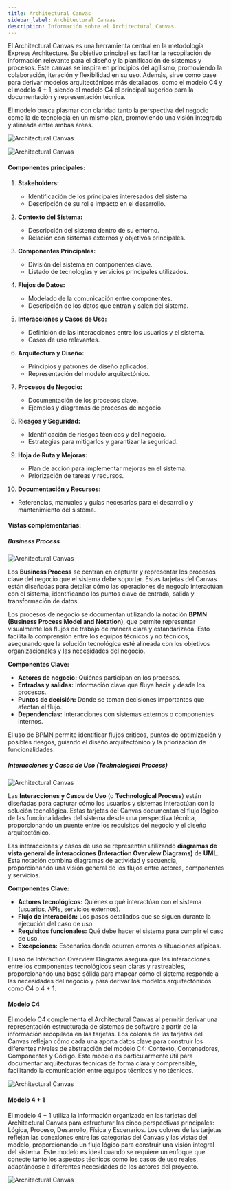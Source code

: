 ```yaml
---
title: Architectural Canvas
sidebar_label: Architectural Canvas
description: Información sobre el Architectural Canvas.
---
```


El Architectural Canvas es una herramienta central en la metodología Express Architecture. Su objetivo principal es facilitar la recopilación de información relevante para el diseño y la planificación de sistemas y procesos. Este canvas se inspira en principios del agilismo, promoviendo la colaboración, iteración y flexibilidad en su uso. Además, sirve como base para derivar modelos arquitectónicos más detallados, como el modelo C4 y el modelo 4 + 1, siendo el modelo C4 el principal sugerido para la documentación y representación técnica.

El modelo busca plasmar con claridad tanto la perspectiva del negocio como la de tecnología en un mismo plan, promoviendo una visión integrada y alineada entre ambas áreas.

![Architectural Canvas](./img/architectural_canvas_5.png)

![Architectural Canvas](./img/architectural_canvas_1.png)

#### Componentes principales:

1. **Stakeholders:**
   - Identificación de los principales interesados del sistema.
   - Descripción de su rol e impacto en el desarrollo.

2. **Contexto del Sistema:**
   - Descripción del sistema dentro de su entorno.
   - Relación con sistemas externos y objetivos principales.

3. **Componentes Principales:**
   - División del sistema en componentes clave.
   - Listado de tecnologías y servicios principales utilizados.

4. **Flujos de Datos:**
   - Modelado de la comunicación entre componentes.
   - Descripción de los datos que entran y salen del sistema.

5. **Interacciones y Casos de Uso:**
   - Definición de las interacciones entre los usuarios y el sistema.
   - Casos de uso relevantes.

6. **Arquitectura y Diseño:**
   - Principios y patrones de diseño aplicados.
   - Representación del modelo arquitectónico.

7. **Procesos de Negocio:**
   - Documentación de los procesos clave.
   - Ejemplos y diagramas de procesos de negocio.

8. **Riesgos y Seguridad:**
   - Identificación de riesgos técnicos y del negocio.
   - Estrategias para mitigarlos y garantizar la seguridad.

9. **Hoja de Ruta y Mejoras:**
   - Plan de acción para implementar mejoras en el sistema.
   - Priorización de tareas y recursos.

10. **Documentación y Recursos:**
   - Referencias, manuales y guías necesarias para el desarrollo y mantenimiento del sistema.

#### Vistas complementarias:

##### Business Process

![Architectural Canvas](./img/architectural_canvas_6.png)

Los **Business Process** se centran en capturar y representar los procesos clave del negocio que el sistema debe soportar. Estas tarjetas del Canvas están diseñadas para detallar cómo las operaciones de negocio interactúan con el sistema, identificando los puntos clave de entrada, salida y transformación de datos.

Los procesos de negocio se documentan utilizando la notación **BPMN (Business Process Model and Notation)**, que permite representar visualmente los flujos de trabajo de manera clara y estandarizada. Esto facilita la comprensión entre los equipos técnicos y no técnicos, asegurando que la solución tecnológica esté alineada con los objetivos organizacionales y las necesidades del negocio.

**Componentes Clave:**
- **Actores de negocio:** Quiénes participan en los procesos.
- **Entradas y salidas:** Información clave que fluye hacia y desde los procesos.
- **Puntos de decisión:** Donde se toman decisiones importantes que afectan el flujo.
- **Dependencias:** Interacciones con sistemas externos o componentes internos.

El uso de BPMN permite identificar flujos críticos, puntos de optimización y posibles riesgos, guiando el diseño arquitectónico y la priorización de funcionalidades.


##### Interacciones y Casos de Uso (Technological Process)

![Architectural Canvas](./img/architectural_canvas_7.png)

Las **Interacciones y Casos de Uso** (o **Technological Process**) están diseñadas para capturar cómo los usuarios y sistemas interactúan con la solución tecnológica. Estas tarjetas del Canvas documentan el flujo lógico de las funcionalidades del sistema desde una perspectiva técnica, proporcionando un puente entre los requisitos del negocio y el diseño arquitectónico.

Las interacciones y casos de uso se representan utilizando **diagramas de vista general de interacciones (Interaction Overview Diagrams)** de **UML**. Esta notación combina diagramas de actividad y secuencia, proporcionando una visión general de los flujos entre actores, componentes y servicios.

**Componentes Clave:**
- **Actores tecnológicos:** Quiénes o qué interactúan con el sistema (usuarios, APIs, servicios externos).
- **Flujo de interacción:** Los pasos detallados que se siguen durante la ejecución del caso de uso.
- **Requisitos funcionales:** Qué debe hacer el sistema para cumplir el caso de uso.
- **Excepciones:** Escenarios donde ocurren errores o situaciones atípicas.

El uso de Interaction Overview Diagrams asegura que las interacciones entre los componentes tecnológicos sean claras y rastreables, proporcionando una base sólida para mapear cómo el sistema responde a las necesidades del negocio y para derivar los modelos arquitectónicos como C4 o 4 + 1.

#### Modelo C4

El modelo C4 complementa el Architectural Canvas al permitir derivar una representación estructurada de sistemas de software a partir de la información recopilada en las tarjetas. Los colores de las tarjetas del Canvas reflejan cómo cada una aporta datos clave para construir los diferentes niveles de abstracción del modelo C4: Contexto, Contenedores, Componentes y Código. Este modelo es particularmente útil para documentar arquitecturas técnicas de forma clara y comprensible, facilitando la comunicación entre equipos técnicos y no técnicos.

![Architectural Canvas](./img/architectural_canvas_2.png)

#### Modelo 4 + 1

El modelo 4 + 1 utiliza la información organizada en las tarjetas del Architectural Canvas para estructurar las cinco perspectivas principales: Lógica, Proceso, Desarrollo, Física y Escenarios. Los colores de las tarjetas reflejan las conexiones entre las categorías del Canvas y las vistas del modelo, proporcionando un flujo lógico para construir una visión integral del sistema. Este modelo es ideal cuando se requiere un enfoque que conecte tanto los aspectos técnicos como los casos de uso reales, adaptándose a diferentes necesidades de los actores del proyecto.

![Architectural Canvas](./img/architectural_canvas_3.png)